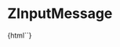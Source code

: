
<Meta title="Inputs/ZInputMessage" component="z-input-message" />

# ZInputMessage

<Preview>
  <Story name="ZInputMessage-sample">
    {html`<z-input-message
      role="alert"
      tabindex="0"
      aria-label="${text("message", "Messaggio")}"
      message="${text("message", "Messaggio")}"
      status="${text("status", "error")}"
    ></z-input-message>`}
  </Story>
</Preview>

<Props of="z-input-message" />
